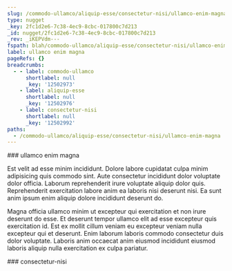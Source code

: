 ```yaml
---
slug: /commodo-ullamco/aliquip-esse/consectetur-nisi/ullamco-enim-magna
type: nugget
_key: 2fc1d2e6-7c38-4ec9-8cbc-017800c7d213
_id: nugget/2fc1d2e6-7c38-4ec9-8cbc-017800c7d213
_rev: _iKEPVdm---
fspath: blah/commodo-ullamco/aliquip-esse/consectetur-nisi/ullamco-enim-magna.md
label: ullamco enim magna
pageRefs: {}
breadcrumbs:
  - - label: commodo-ullamco
      shortlabel: null
      _key: '12502973'
    - label: aliquip-esse
      shortlabel: null
      _key: '12502976'
    - label: consectetur-nisi
      shortlabel: null
      _key: '12502992'
paths:
  - /commodo-ullamco/aliquip-esse/consectetur-nisi/ullamco-enim-magna
---
```


<NuggetArea>
<Nugget slug="/commodo-ullamco/aliquip-esse/consectetur-nisi/ullamco-enim-magna" type="nugget" _key="2fc1d2e6-7c38-4ec9-8cbc-017800c7d213" _id="nugget/2fc1d2e6-7c38-4ec9-8cbc-017800c7d213" _rev="_iKEPVdm---" fspath="blah/commodo-ullamco/aliquip-esse/consectetur-nisi/ullamco-enim-magna.md" label="ullamco enim magna" paths="/commodo-ullamco/aliquip-esse/consectetur-nisi/ullamco-enim-magna">
<NuggetBody>
### ullamco enim magna

Est velit ad esse minim incididunt. Dolore labore cupidatat culpa minim adipisicing quis commodo sint. Aute consectetur incididunt dolor voluptate dolor officia. Laborum reprehenderit irure voluptate aliquip dolor quis. Reprehenderit exercitation labore anim ea laboris nisi deserunt nisi. Ea sunt anim ipsum enim aliquip dolore incididunt deserunt do.

Magna officia ullamco minim ut excepteur qui exercitation et non irure deserunt do esse. Et deserunt tempor ullamco elit ad esse excepteur quis exercitation id. Est ex mollit cillum veniam eu excepteur veniam nulla excepteur qui et deserunt. Enim laborum laboris commodo consectetur duis dolor voluptate. Laboris anim occaecat anim eiusmod incididunt eiusmod laboris aliquip nulla exercitation ex culpa pariatur.

</NuggetBody>
<Breadcrumbs>
<Crumbs>
<Crumb _key="12502973" label="commodo-ullamco" /><Crumb _key="12502976" label="aliquip-esse" /><Crumb _key="12502992" label="consectetur-nisi" />
</Crumbs>
</Breadcrumbs>
</Nugget>

<NuggetsInbound>
</NuggetsInbound>
<NuggetsOutbound>
</NuggetsOutbound>
</NuggetArea>
<PassagesInbound>
<Passage direction="inbound" type="passage" _key="12502992" _id="passage/12502992" _rev="_iKEPVde---" label="consectetur-nisi" passage="consectetur-nisi" fspath="blah/commodo-ullamco/aliquip-esse/consectetur-nisi" paths="/commodo-ullamco/aliquip-esse/consectetur-nisi" slug="/commodo-ullamco/aliquip-esse/consectetur-nisi">
<NuggetBody>
### consectetur-nisi

</NuggetBody>
<Breadcrumbs>
<Crumbs>
<Crumb _key="12502973" label="commodo-ullamco" /><Crumb _key="12502976" label="aliquip-esse" />
</Crumbs>
</Breadcrumbs>
</Passage>

</PassagesInbound>
<PassagesOutbound>
</PassagesOutbound>